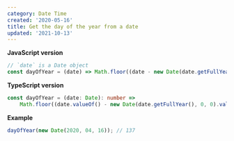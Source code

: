 ```yaml
---
category: Date Time
created: '2020-05-16'
title: Get the day of the year from a date
updated: '2021-10-13'
---
```


**JavaScript version**

```js dayOfYear.js
// `date` is a Date object
const dayOfYear = (date) => Math.floor((date - new Date(date.getFullYear(), 0, 0)) / (1000 * 60 * 60 * 24));
```

**TypeScript version**

```ts dayOfYear.ts
const dayOfYear = (date: Date): number =>
    Math.floor((date.valueOf() - new Date(date.getFullYear(), 0, 0).valueOf()) / (1000 * 60 * 60 * 24));
```

**Example**

```js example.js
dayOfYear(new Date(2020, 04, 16)); // 137
```

